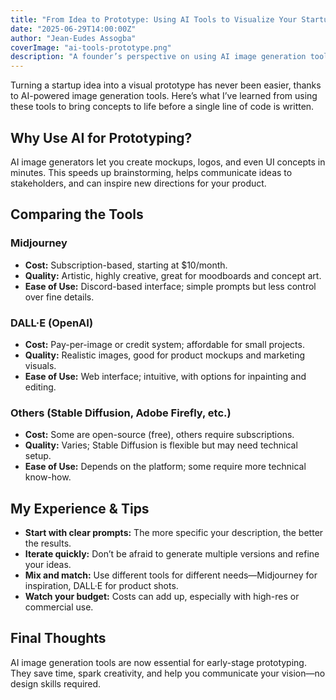 ```yaml
---
title: "From Idea to Prototype: Using AI Tools to Visualize Your Startup"
date: "2025-06-29T14:00:00Z"
author: "Jean-Eudes Assogba"
coverImage: "ai-tools-prototype.png"
description: "A founder’s perspective on using AI image generation tools like Midjourney and DALL·E to quickly prototype startup ideas."
---
```


Turning a startup idea into a visual prototype has never been easier, thanks to AI-powered image generation tools. Here’s what I’ve learned from using these tools to bring concepts to life before a single line of code is written.

## Why Use AI for Prototyping?

AI image generators let you create mockups, logos, and even UI concepts in minutes. This speeds up brainstorming, helps communicate ideas to stakeholders, and can inspire new directions for your product.

## Comparing the Tools

### Midjourney

- **Cost:** Subscription-based, starting at $10/month.
- **Quality:** Artistic, highly creative, great for moodboards and concept art.
- **Ease of Use:** Discord-based interface; simple prompts but less control over fine details.

### DALL·E (OpenAI)

- **Cost:** Pay-per-image or credit system; affordable for small projects.
- **Quality:** Realistic images, good for product mockups and marketing visuals.
- **Ease of Use:** Web interface; intuitive, with options for inpainting and editing.

### Others (Stable Diffusion, Adobe Firefly, etc.)

- **Cost:** Some are open-source (free), others require subscriptions.
- **Quality:** Varies; Stable Diffusion is flexible but may need technical setup.
- **Ease of Use:** Depends on the platform; some require more technical know-how.

## My Experience & Tips

- **Start with clear prompts:** The more specific your description, the better the results.
- **Iterate quickly:** Don’t be afraid to generate multiple versions and refine your ideas.
- **Mix and match:** Use different tools for different needs—Midjourney for inspiration, DALL·E for product shots.
- **Watch your budget:** Costs can add up, especially with high-res or commercial use.

## Final Thoughts

AI image generation tools are now essential for early-stage prototyping. They save time, spark creativity, and help you communicate your vision—no design skills required.
